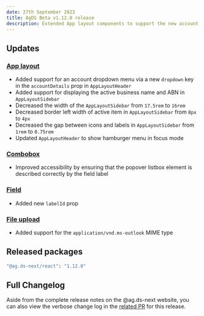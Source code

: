 ```yaml
---
date: 27th September 2023
title: AgDS Beta v1.12.0 release
description: Extended App layout components to support the new account dropdown menu, plus various bug fixes and improvements.
---
```


## Updates

### [App layout](/components/app-layout)

- Added support for an account dropdown menu via a new `dropdown` key in the `accountDetails` prop in `AppLayoutHeader`
- Added support for displaying the active business name and ABN in `AppLayoutSidebar`
- Decreased the width of the `AppLayoutSidebar` from `17.5rem` to `16rem`
- Decreased border left width of active item in `AppLayoutSidebar` from `8px` to `4px`
- Decreased the gap between icons and labels in `AppLayoutSidebar` from `1rem` to `0.75rem`
- Updated `AppLayoutHeader` to show hamburger menu in focus mode

### [Combobox](/components/combobox)

- Improved accessibility by ensuring that the popover listbox element is described correctly by the field label

### [Field](/components/field)

- Added new `labelId` prop

### [File upload](/components/file-upload)

- Added support for the `application/vnd.ms-outlook` MIME type

## Released packages

```sh
"@ag.ds-next/react": "1.12.0"
```

## Full Changelog

Aside from the complete release notes on the @ag.ds-next website, you can also view the verbose change log in the [related PR](https://github.com/agriculture-gov-au/agds-next/pull/1395) for this release.
